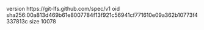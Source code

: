 version https://git-lfs.github.com/spec/v1
oid sha256:00a813d469b61e8007784f13f921c56941cf771610e09a362b10773f4337813c
size 10078
